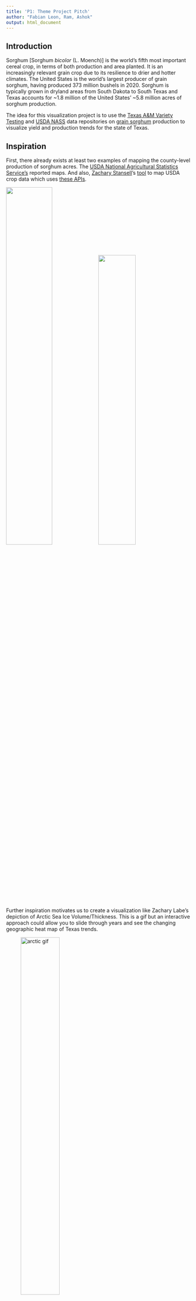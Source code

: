 ```yaml
---
title: 'P1: Theme Project Pitch'
author: "Fabian Leon, Ram, Ashok"
output: html_document
---
```


## Introduction
Sorghum [Sorghum *bicolor* (L. Moench)] is the world's fifth most important cereal crop, in terms of both production and area planted. It is an increasingly relevant grain crop due to its resilience to drier and hotter climates. The United States is the world’s largest producer of grain sorghum, having produced 373 million bushels in 2020. Sorghum is typically grown in dryland areas from South Dakota to South Texas and Texas accounts for ~1.8 million of the United States' ~5.8 million acres of sorghum production. 

The idea for this visualization project is to use the [Texas A&M Variety Testing](http://varietytesting.tamu.edu/grainsorghum/) and [USDA NASS](https://quickstats.nass.usda.gov/) data repositories on [grain sorghum](https://www.sorghumcheckoff.com/sorghum-101/) production to visualize yield and production trends for the state of Texas. 

## Inspiration

First, there already exists at least two examples of mapping the county-level production of sorghum acres.
The [USDA National Agricultural Statistics Service's](https://www.nass.usda.gov/Charts_and_Maps/Crops_County/index.php) reported maps.
And also, [Zachary Stansell](https://twitter.com/ZacharyStansell/status/1354612264679198722)'s [tool](https://gist.github.com/zacharystansell/fd1ebd6e3cda8a175680b78a4b271497) to map USDA crop data which uses [these APIs](https://sheilasaia.rbind.io/post/2020-06-30-nass-api-part2/). 
  
![](https://www.nass.usda.gov/Charts_and_Maps/graphics/AS-PL-RGBChor.png){width=50%}![](https://pbs.twimg.com/media/EsycwlhXYAAOhrA?format=jpg&name=4096x4096){width=45%}

Further inspiration motivates us to create a visualization like Zachary Labe's depiction of Arctic Sea Ice Volume/Thickness. This is a gif but an interactive approach could allow you to slide through years and see the changing geographic heat map of Texas trends.  

![arctic gif](https://miro.medium.com/max/700/1*6cgte9exvaRw8ANu-IYi0w.gif){width=50%}



## Sketch

Our sketch of what the final product will look like.
